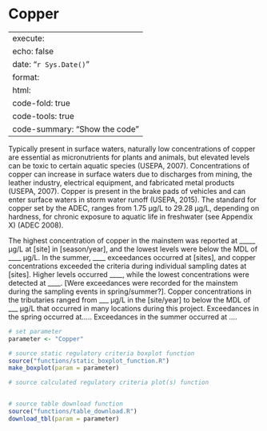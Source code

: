 # Copper

---
execute:
  echo: false
date: "`r Sys.Date()`"
format:
  html:
    code-fold: true
    code-tools: true
    code-summary: "Show the code"
---

Typically present in surface waters, naturally low concentrations of copper are essential as micronutrients for plants and animals, but elevated levels can be toxic to certain aquatic species (USEPA, 2007). Concentrations of copper can increase in surface waters due to discharges from mining, the leather industry, electrical equipment, and fabricated metal products (USEPA, 2007). Copper is present in the brake pads of vehicles and can enter surface waters in storm water runoff (USEPA, 2015). The standard for copper set by the ADEC, ranges from 1.75 μg/L to 29.28 μg/L, depending on hardness, for chronic exposure to aquatic life in freshwater (see Appendix X) (ADEC 2008).

The highest concentration of copper in the mainstem was reported at \_\_\_\_\_ μg/L at \[site\] in \[season/year\], and the lowest levels were below the MDL of \_\_\_\_ μg/L. In the summer, \_\_\_\_ exceedances occurred at \[sites\], and copper concentrations exceeded the criteria during individual sampling dates at \[sites\]. Higher levels occurred \_\_\_\_, while the lowest concentrations were detected at \_\_\_\_. \[Were exceedances were recorded for the mainstem during the sampling events in spring/summer?\]. Copper concentrations in the tributaries ranged from \_\_\_ μg/L in the \[site/year\] to below the MDL of \_\_\_ μg/L that occurred in many locations during this project. Exceedances in the spring occurred at..... Exceedances in the summer occurred at ....

```r

# set parameter
parameter <- "Copper"

# source static regulatory criteria boxplot function
source("functions/static_boxplot_function.R")
make_boxplot(param = parameter)

# source calculated regulatory criteria plot(s) function


# source table download function
source("functions/table_download.R")
download_tbl(param = parameter)

```
